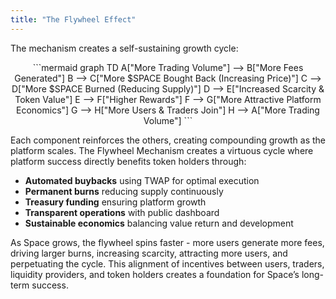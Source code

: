 ```yaml
---
title: "The Flywheel Effect"
---
```


The mechanism creates a self-sustaining growth cycle:

<div align="center">
```mermaid
graph TD
    A["More Trading Volume"] --> B["More Fees Generated"]
    B --> C["More $SPACE Bought Back (Increasing Price)"]
    C --> D["More $SPACE Burned (Reducing Supply)"]
    D --> E["Increased Scarcity & Token Value"]
    E --> F["Higher Rewards"]
    F --> G["More Attractive Platform Economics"]
    G --> H["More Users & Traders Join"]
    H --> A["More Trading Volume"]
```
</div>

Each component reinforces the others, creating compounding growth as the platform scales. The Flywheel Mechanism creates a virtuous cycle where platform success directly benefits token holders through:
- **Automated buybacks** using TWAP for optimal execution
- **Permanent burns** reducing supply continuously
- **Treasury funding** ensuring platform growth
- **Transparent operations** with public dashboard
- **Sustainable economics** balancing value return and development

As Space grows, the flywheel spins faster - more users generate more fees, driving larger burns, increasing scarcity, attracting more users, and perpetuating the cycle. This alignment of incentives between users, traders, liquidity providers, and token holders creates a foundation for Space’s long-term success. 


